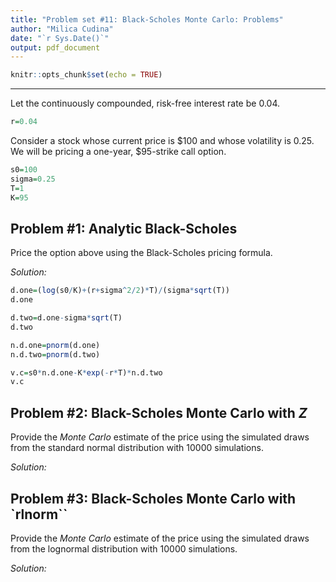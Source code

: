 ```yaml
---
title: "Problem set #11: Black-Scholes Monte Carlo: Problems"
author: "Milica Cudina"
date: "`r Sys.Date()`"
output: pdf_document
---
```


```r
knitr::opts_chunk$set(echo = TRUE)
```

---

Let the continuously compounded, risk-free interest rate be $0.04$. 

```r
r=0.04
```

Consider a stock whose current price is \$100 and whose volatility is $0.25$. We will be pricing a one-year, \$95-strike call option. 
```r
s0=100
sigma=0.25
T=1
K=95
```


## Problem #1: Analytic Black-Scholes
Price the option above using the Black-Scholes pricing formula. 

*Solution:*
```r
d.one=(log(s0/K)+(r+sigma^2/2)*T)/(sigma*sqrt(T))
d.one

d.two=d.one-sigma*sqrt(T)
d.two

n.d.one=pnorm(d.one)
n.d.two=pnorm(d.two)

v.c=s0*n.d.one-K*exp(-r*T)*n.d.two
v.c
```


## Problem #2: Black-Scholes Monte Carlo with $Z$
Provide the *Monte Carlo* estimate of the price using the simulated draws from the standard normal distribution with 10000 simulations.

*Solution:*


## Problem #3: Black-Scholes Monte Carlo with `rlnorm``
Provide the *Monte Carlo* estimate of the price using the simulated draws from the lognormal distribution with 10000 simulations.

*Solution:*

